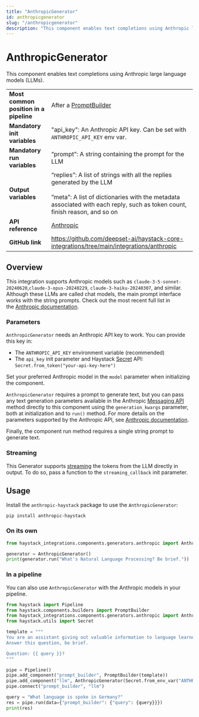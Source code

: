 ```yaml
---
title: "AnthropicGenerator"
id: anthropicgenerator
slug: "/anthropicgenerator"
description: "This component enables text completions using Anthropic large language models (LLMs)."
---
```


# AnthropicGenerator

This component enables text completions using Anthropic large language models (LLMs).

|  |  |
| --- | --- |
| **Most common position in a pipeline** | After a [PromptBuilder](../builders/promptbuilder.mdx) |
| **Mandatory init variables** | "api_key": An Anthropic API key. Can be set with `ANTHROPIC_API_KEY` env var. |
| **Mandatory run variables** | “prompt”: A string containing the prompt for the LLM |
| **Output variables** | “replies”: A list of strings with all the replies generated by the LLM  <br /> <br />”meta”: A list of dictionaries with the metadata associated with each reply, such as token count, finish reason, and so on |
| **API reference** | [Anthropic](/reference/integrations-anthropic) |
| **GitHub link** | https://github.com/deepset-ai/haystack-core-integrations/tree/main/integrations/anthropic |

## Overview

This integration supports Anthropic models such as `claude-3-5-sonnet-20240620`,`claude-3-opus-20240229`, `claude-3-haiku-20240307`, and similar. Although these LLMs are called chat models, the main prompt interface works with the string prompts. Check out the most recent full list in the [Anthropic documentation](https://docs.anthropic.com/en/docs/about-claude/models).

### Parameters

`AnthropicGenerator` needs an Anthropic API key to work. You can provide this key in:

- The `ANTHROPIC_API_KEY` environment variable (recommended)
- The `api_key` init parameter and Haystack [Secret](../../concepts/secret-management.mdx) API: `Secret.from_token("your-api-key-here")`

Set your preferred Anthropic model in the `model` parameter when initializing the component.

`AnthropicGenerator` requires a prompt to generate text, but you can pass any text generation parameters available in the Anthropic [Messaging API](https://docs.anthropic.com/en/api/messages) method directly to this component using the `generation_kwargs` parameter, both at initialization and to `run()` method. For more details on the parameters supported by the Anthropic API, see [Anthropic documentation](https://docs.anthropic.com).

Finally, the component run method requires a single string prompt to generate text.

### Streaming

This Generator supports [streaming](guides-to-generators/choosing-the-right-generator.mdx#streaming-support) the tokens from the LLM directly in output. To do so, pass a function to the `streaming_callback` init parameter.

## Usage

Install the `anthropic-haystack` package to use the `AnthropicGenerator`:

```shell
pip install anthropic-haystack
```

### On its own

```python
from haystack_integrations.components.generators.anthropic import AnthropicGenerator

generator = AnthropicGenerator()
print(generator.run("What's Natural Language Processing? Be brief."))
```

### In a pipeline

You can also use `AnthropicGenerator` with the Anthropic models in your pipeline.

```python
from haystack import Pipeline
from haystack.components.builders import PromptBuilder
from haystack_integrations.components.generators.anthropic import AnthropicGenerator
from haystack.utils import Secret

template = """
You are an assistant giving out valuable information to language learners.
Answer this question, be brief.

Question: {{ query }}?
"""

pipe = Pipeline()
pipe.add_component("prompt_builder", PromptBuilder(template))
pipe.add_component("llm", AnthropicGenerator(Secret.from_env_var("ANTHROPIC_API_KEY")))
pipe.connect("prompt_builder", "llm")

query = "What language is spoke in Germany?"
res = pipe.run(data={"prompt_builder": {"query": {query}}})
print(res)

```
